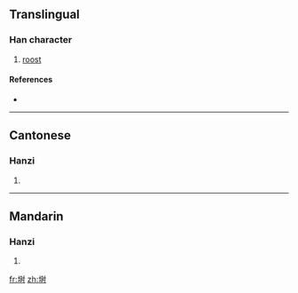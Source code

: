 {{also|塒}}
==Translingual==

===Han character===
{{Han char|rn=32|rad=土|as=07|sn=10|four=|canj=土日木戈 (GADI)}}

# [[roost]]

====References====
* {{Han ref|kx=0230.121|hdz=10444.010|uh=57D8|ud=22488}}

----

==Cantonese==

===Hanzi===
{{yue-hanzi|jyut=|y=si4|tra=塒}}

# {{defn|Cantonese|sort=土07}}

----

==Mandarin==

===Hanzi===
{{cmn-hanzi|tra=塒|pin=[[shí]] ([[shi2]])|wg=shih<sup>2</sup>}}

# {{defn|Mandarin|sort=土07}}

[[fr:埘]]
[[zh:埘]]